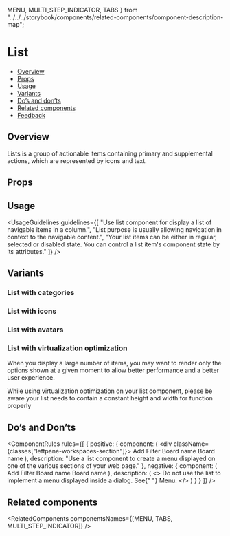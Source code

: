   MENU,
  MULTI_STEP_INDICATOR,
  TABS
} from "../../../storybook/components/related-components/component-description-map";

<Meta of={ListStories} />

# List

- [Overview](#overview)
- [Props](#props)
- [Usage](#usage)
- [Variants](#variants)
- [Do’s and don’ts](#dos-and-donts)
- [Related components](#related-components)
- [Feedback](#feedback)

## Overview

Lists is a group of actionable items containing primary and supplemental actions, which are represented by icons and text.

<Canvas of={ListStories.Overview} />

## Props

<PropsTable />

## Usage

<UsageGuidelines
  guidelines={[
    "Use list component for display a list of navigable items in a column.",
    "List purpose is usually allowing navigation in context to the navigable  content.",
    "Your list items can be either in regular, selected or disabled state. You can control a list item's component state by its attributes."
  ]}
/>

<TipCheckYourself />

## Variants

### List with categories

<Canvas of={ListStories.ListWithCategories} />

### List with icons

<Canvas of={ListStories.ListWithIcons} />

### List with avatars

<Canvas of={ListStories.ListWithAvatars} />

### List with virtualization optimization

When you display a large number of items, you may want to render only the options shown at a given moment to allow better performance and a
better user experience.

<Canvas of={ListStories.ListWithVirtualizationOptimization} />

<Tip>
  While using virtualization optimization on your list component, please be aware your list needs to contain a constant
  height and width for function properly
</Tip>

## Do’s and Don’ts

<ComponentRules
  rules={[
    {
      positive: {
        component: (
          <div className={classes["leftpane-workspaces-section"]}>
            <List>
              <ListItem>
                <ListItemIcon icon={Add} />
                Add
              </ListItem>
              <ListItem>
                <ListItemIcon icon={Filter} />
                Filter
              </ListItem>
            </List>
            <Divider />
            <List>
              <ListItem>
                <ListItemIcon icon={Board} />
                Board name
              </ListItem>
              <ListItem>
                <ListItemIcon icon={Board} />
                Board name
              </ListItem>
            </List>
          </div>
        ),
        description: "Use a list component to create a menu displayed on one of the various sections of your web page."
      },
      negative: {
        component: (
          <DialogContentContainer>
            <List>
              <ListItem>
                <ListItemIcon icon={Add} />
                Add
              </ListItem>
              <ListItem>
                <ListItemIcon icon={Filter} />
                Filter
              </ListItem>
            </List>
            <Divider />
            <List>
              <ListItem>
                <ListItemIcon icon={Board} />
                Board name
              </ListItem>
              <ListItem>
                <ListItemIcon icon={Board} />
                Board name
              </ListItem>
            </List>
          </DialogContentContainer>
        ),
        description: (
          <>
            Do not use the list to implement a menu displayed inside a dialog. See{" "}
            <StorybookLink page="Navigation/Menu">Menu</StorybookLink>.
          </>
        )
      }
    }
  ]}
/>


## Related components

<RelatedComponents componentsNames={[MENU, TABS, MULTI_STEP_INDICATOR]} />
